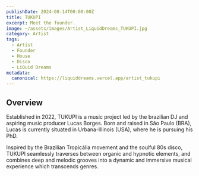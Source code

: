 ```yaml
---
publishDate: 2024-08-14T00:00:00Z
title: TUKUPI
excerpt: Meet the founder.
image: ~/assets/images/Artist_LiquidDreams_TUKUPI.jpg
category: Artist
tags:
  - Artist
  - Founder
  - House
  - Disco
  - LiQuid Dreams
metadata:
  canonical: https://liquiddreams.vercel.app/artist_tukupi
---
```


## Overview

Established in 2022, TUKUPI is a music project led by the brazilian DJ and aspiring music producer Lucas Borges. Born and raised in São Paulo (BRA), Lucas is currently situated in Urbana-Illinois (USA), where he is pursuing his PhD.

Inspired by the Brazilian Tropicália movement and the soulful 80s disco, TUKUPI seamlessly traverses between organic and hypnotic elements, and combines deep and melodic grooves into a dynamic and immersive musical experience which transcends genres.
